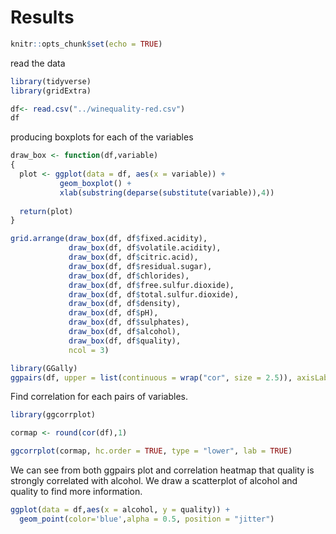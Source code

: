 # Results
```r
knitr::opts_chunk$set(echo = TRUE)
```
read the data
```r
library(tidyverse)
library(gridExtra)

df<- read.csv("../winequality-red.csv")
df
```

producing boxplots for each of the variables
```r
draw_box <- function(df,variable)
{
  plot <- ggplot(data = df, aes(x = variable)) + 
           geom_boxplot() +
           xlab(substring(deparse(substitute(variable)),4))
            
  return(plot)
}

grid.arrange(draw_box(df, df$fixed.acidity),
             draw_box(df, df$volatile.acidity),
             draw_box(df, df$citric.acid),
             draw_box(df, df$residual.sugar),
             draw_box(df, df$chlorides),
             draw_box(df, df$free.sulfur.dioxide),
             draw_box(df, df$total.sulfur.dioxide),
             draw_box(df, df$density),
             draw_box(df, df$pH),
             draw_box(df, df$sulphates),
             draw_box(df, df$alcohol),
             draw_box(df, df$quality),
             ncol = 3)
```

```r
library(GGally)
ggpairs(df, upper = list(continuous = wrap("cor", size = 2.5)), axisLabels="none", progress = FALSE)
```
Find correlation for each pairs of variables.
```r
library(ggcorrplot)

cormap <- round(cor(df),1)

ggcorrplot(cormap, hc.order = TRUE, type = "lower", lab = TRUE)

```
We can see from both ggpairs plot and correlation heatmap that quality is strongly correlated with alcohol. We draw a scatterplot of alcohol and quality to find more information.
```r
ggplot(data = df,aes(x = alcohol, y = quality)) +
  geom_point(color='blue',alpha = 0.5, position = "jitter")
```

